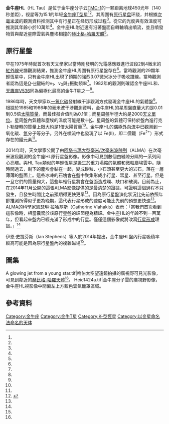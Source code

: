 {{distinguish|HL金牛座76}}
{{starbox begin 
| name = HL Tauri 
}} 
{{starbox image 
| image = [[File:HL_Tau_protoplanetary_disk.jpg|225px]] 
| caption=金牛座HL的原行星盤，圖像由[[阿塔卡瑪大型毫米/次毫米波陣列|阿塔卡瑪大型毫米/次毫米波陣列]]取得<ref name="bbc20141106"/><ref name="NRAO"/> 
}} 
{{Starbox observe 
| epoch = J2000 
| constell = [[金牛座|金牛座]] 
| ra       = {{RA|04|31|38.437}}<ref name=SIMBAD />
| dec      = {{DEC|+18|13|57.65}}<ref name=SIMBAD />
| appmag_v = 15.1
}} 
{{Starbox character 
| type = [[前主序星|前主序星]] 
| class = [[恒星光谱|K9]] 
| v-r = 0.89 
| b-v = 0.92 
| j-h = 1.45 
| j-k = 3.21 
| variable = [[金牛T星|金牛T星]]
 }} 
{{starbox astrometry 
| prop_mo_ra  = {{val|p=+|8.0|6.0}}<ref name=kwon2011 />
| prop_mo_dec = {{val|p=-|21.8|5.8}}<ref name=kwon2011 />
| dist_ly     = 450<ref name="bbc20141106"/>
| dist_pc = 140 
}} 
{{Starbox reference 
| Simbad = HL+Tauri 
}} 
{{starbox end}} 

'''金牛座HL'''（HL Tau）是位于金牛座分子云[[Taurus_Molecular_Cloud_1|TMC-1]]的一颗距离地球450光年（140秒差距），视星等为15.1的年轻[[金牛座T型星|金牛座T型星]]<ref name=SIMBAD/><ref name="Weintraub1995"/>。其周圍有[[原行星盘|原行星盘]]环绕，并根據[[太赫兹|次毫米波]]的觀測資料推测其中有行星正在经历形成过程<ref name=NRAO/>。從它的光度與有效溫度可推測其年齡小於10萬年<ref name="Boss1989"/>。金牛座HL附近還有沿著盤面自轉軸噴出噴流，並且噴發物質與鄰近星際雲氣與塵埃相撞的[[赫比格-哈羅天體|赫比格-哈羅天體]]{{nowrap|HH 150}}<ref name="esa20141106"/>。

==原行星盤==
早在1975年時就首次有天文學家以當時剛發明的{{link-en|銻化銦|Indium antimonide}}光電感應器進行波段2到4微米的[[紅外線|紅外線]]光譜觀測結果，推測金牛座HL周圍有原行星盤存在<ref name="Weintraub1995" />。當時觀測的29顆年輕恆星中，只有金牛座HL出現了預期的強烈3.07微米冰分子吸收譜線。當時觀測者認為這是[[氧|O]]–[[氫|H]]鍵結的ν<sub>1</sub>、ν<sub>3</sub>與<sub>2</sub>振動頻率<ref name="Cohen1975"/>。1982年的觀測則確認金牛座HL和{{link-es|金牛座DG|DG Tauri}}、[[天鷹座V536|天鷹座V536]]同為偏極化最高的金牛T星之一<ref name="Bastien1982"/>。

1986年時，天文學家以[[一氧化碳|一氧化碳]]發射線干涉觀測方式發現金牛座HL的氣體盤<ref name="Beckwith1986"/>。根據{{link-en|歐文斯谷電波天文台|Owens Valley Radio Observatory}}於1985和1986年的毫米波干涉觀測資料，金牛座HL的星周盤直量大約是0.01到0.5倍[[太陽質量|太陽質量]]，而最佳擬合值則為0.1倍；而星周盤半徑大約是2000[[天文單位|天文單位]]。星周盤內氣體和塵埃的溫度可能是數十[[开尔文|K]]。星周盤的氣體可保持於盤內進行克卜勒旋轉的質量上限大約是1倍太陽質量<ref name="Sargent1987"/>。金牛座HL的[[偶極外向流|偶極外向流]]中已觀測到一氧化碳、[[氫|氫]]分子等分子。另外在噴流中也發現了以 Fe(II)，即二價鐵（Fe<sup>2+</sup>）形式存在的鐵元素<ref name="Takami2011"/>。

2014年時，天文學家公開了由[[阿塔卡瑪大型毫米/次毫米波陣列|阿塔卡瑪大型毫米/次毫米波陣列]]（ALMA）在次毫米波段觀測的金牛座HL原行星盤影像。影像中可見到數個由縫隙分隔的一系列同心亮環。與HL Tau類似的年輕恆星是誕生於重力塌縮的氣體和微粒塵埃雲中。隨時間過去，剩下的塵埃會黏在一起，變成砂粒、小石頭甚至更大的岩石，落在一層薄薄的盤面上。這些冰凍的石塊會在盤中聚集形成小行星、彗星、甚至行星。但是一旦它們的質量夠大，這些年輕行星將會在盤面造成環、缺口和破洞。目前為止，在2014年11月公開的這張ALMA影像提供的是最清楚的證據，可證明這個過程不只發生，且發生時間比之前預期得更快更早<ref>{{Cite web|url=http://www.sinica.edu.tw/manage/gatenews/showsingle.php?_op=?rid:7028|title=最新ALMA超高解析度影像揭櫫『行星搖籃』的細微面貌|accessdate=2016-04-20|author=Academia Sinica|date=2014-11-07|publisher=Academia Sinica|archive-date=2016-06-04|archive-url=https://web.archive.org/web/20160604145044/http://www.sinica.edu.tw/manage/gatenews/showsingle.php?_op=%3Frid%3A7028|dead-url=no}}</ref>。因為原行星盤演化狀況比先前依照年齡推測所得似乎更為晚期，這代表行星形成的速度可能比先前的預想更快速<ref name="eso20141106"/>。ALMA的科學家凯瑟琳·拉哈基斯（Catherine Vlahakis）表示：「當我們首次看到這影像時，相當震驚於該原行星盤的細節極為精細。金牛座HL的年齡不到一百萬年，但看起來盤內已經充滿了形成中的行星。僅僅這個影像就將改寫[[行星形成|行星形成]]理論。」<ref name="eso20141106"/>

伊恩·史提芬斯（Ian Stephens）等人於2014年提出，金牛座HL盤內行星吸積率較高可能是因為原行星盤內的複雜磁場<ref name="Stephens2014"/>。

== 圖集 ==
<gallery mode=nolines widths=180px heights=180px>
A glowing jet from a young star.tif|哈伯太空望遠鏡拍攝的廣視野可見光影像，可見到鄰近的[[赫比格-哈羅天體|赫比格-哈羅天體]]{{nowrap|HH 150}}<ref name="esa20130218"/>。
Heic1424a.tif|金牛座分子雲的廣視野影像，金牛座HL視影像中間偏左上方藍色雲氣籠罩區域。
</gallery>

==參考資料==
{{Reflist|30em|refs=
<ref name="bbc20141106">{{cite news |url=http://www.bbc.co.uk/news/science-environment-29932609 |title=Planet formation captured in photo |work=BBC News |first=Johnathan |last=Webb |date=6 November 2014 |accessdate=6 November 2014}}</ref>

<ref name="NRAO">{{cite press release |url=https://public.nrao.edu/static/pr/planet-formation-alma.html |title=Birth of Planets Revealed in Astonishing Detail in ALMA's 'Best Image Ever' |publisher=National Radio Astronomy Observatory |first=Charles E. |last=Blue |date=6 November 2014 |accessdate=6 November 2014 |deadurl=yes |archiveurl=https://web.archive.org/web/20141106220622/https://public.nrao.edu/static/pr/planet-formation-alma.html |archivedate=2014-11-06}}</ref>

<ref name="SIMBAD">{{cite simbad |title=HL Tauri |accessdate=6 November 2014}}</ref>

<ref name="kwon2011">{{cite journal |title=Resolving the Circumstellar Disk of HL Tauri at Millimeter Wavelengths |journal=The Astrophysical Journal |first1=Woojin |last1=Kwon |first2=Leslie W. |last2=Looney |first3=Lee G. |last3=Mundy |volume=741 |issue=1 |at=3 |date=November 2011 |arxiv=1107.5275 |bibcode=2011ApJ...741....3K |doi=10.1088/0004-637X/741/1/3}}</ref>

<ref name="Weintraub1995">{{cite journal |title=In Search of HL Tauri |journal=The Astrophysical Journal Letters |first1=David A. |last1=Weintraub |first2=Joel H. |last2=Kastner |first3=Barbara A. |last3=Whitney |volume=452 |pages=L141-L145 |date=October 1995 |bibcode=1995ApJ...452L.141W |doi=10.1086/309720}}</ref>

<ref name="Stephens2014">{{cite journal |title=Spatially resolved magnetic field structure in the disk of a T Tauri star |journal=[[Nature_(journal)|Nature]] |first1=Ian W. |last1=Stephens |first2=Leslie W. |last2=Looney |first3=Woojin |last3=Kwon |first4=Manuel |last4=Fernández-López |first5=A. Meredith |last5=Hughes |first6=Lee G. |last6=Mundy |first7=Richard M. |last7=Crutcher |first8=Zhi-Yun |last8=Li |first9=Ramprasad |last9=Rao |display-authors=5 |volume=514 |issue=7524 |pages=597–599 |date=October 2014 |arxiv=1409.2878 |bibcode=2014Natur.514..597S |doi=10.1038/nature13850}}</ref>

<ref name="Boss1989">{{cite book |chapterurl=http://books.google.com/books?id=DN-v0fQSfPkC&lpg=PA45&pg=PA45 |chapter=Models of the Formation and Evolution of the Solar Nebula |title=Origin and Evolution of Planetary and Satellite Atmospheres |publisher=The University of Arizona Press |first1=A. P. |last1=Boss |first2=G. E. |last2=Morfill |first3=W. M. |last3=Tscharnuter |editor1-first=S. K. |editor1-last=Atreya |editor2-first=J. B. |editor2-last=Pollack |editor3-first=M. S. |editor3-last=Matthews |page=45 |date=1989 |isbn=978-0-8165-1105-1 |bibcode=1989oeps.book.....A}}</ref>

<ref name="esa20141106">{{cite web |url=http://www.spacetelescope.org/news/heic1424/ |title=Jets, bubbles, and bursts of light in Taurus |publisher=European Space Agency |date=6 November 2014 |accessdate=7 November 2014 |id=Photo release Heic1424}}</ref>

<ref name="Cohen1975">{{cite journal |title=Infrared Observations of Young Stars—VI: A 2- to 4-Micron Search for Molecular Features |url=https://archive.org/details/sim_monthly-notices-of-the-royal-astronomical-society_1975-11_173_2/page/279 |journal=[[Monthly_Notices_of_the_Royal_Astronomical_Society|Monthly Notices of the Royal Astronomical Society]] |first=Martin |last=Cohen |volume=173 |pages=279–293 |date=November 1975 |bibcode=1975MNRAS.173..279C |doi=10.1093/mnras/173.2.279}}</ref>

<ref name="Bastien1982">{{cite journal |title=A linear polarization survey of T Tauri stars |journal=[[Astronomy_and_Astrophysics|Astronomy and Astrophysics]] Supplement Series |first=Pierre |last=Bastien |volume=48 |pages=153–164 |date=April 1982 |bibcode=1982A&AS...48..153B}}</ref>

<ref name="Beckwith1986">{{cite journal |title=Small-scale structure of the circumstellar gas of HL Tauri and R Monocerotis |journal=[[The_Astrophysical_Journal|The Astrophysical Journal]] |first1=S. |last1=Beckwith |first2=A. I. |last2=Sargent |first3=N. Z. |last3=Scoville |first4=C. R. |last4=Masson |first5=B. |last5=Zuckerman |first6=T. G. |last6=Phillips |display-authors=5 |volume=309 |pages=755–761 |date=October 1986 |bibcode=1986ApJ...309..755B |doi=10.1086/164645}}</ref>

<ref name="Sargent1987">{{cite journal |title=Kinematics of the circumstellar gas of HL Tauri and R Monocerotis |journal=[[The_Astrophysical_Journal|The Astrophysical Journal]] |first1=Anneila I. |last1=Sargent |first2=Steven |last2=Beckwith |volume=323 |pages=294–305 |date=December 1987 |bibcode=1987ApJ...323..294S |doi=10.1086/165827}}</ref>

<ref name="Takami2011">{{cite journal |title=A Micro-Molecular Bipolar Outflow from HL Tauri |journal=[[The_Astrophysical_Journal|The Astrophysical Journal]] |first1=Michihiro |last1=Takami |first2=Tracy L. |last2=Beck |first3=Tae-Soo |last3=Pyo |first4=Peter |last4=McGregor |first5=Christopher |last5=Davis |volume=670 |issue=1 |pages=L33-L36 |date=November 2011 |arxiv=0710.1148 |bibcode=2007ApJ...670L..33T |doi=10.1086/524138}}</ref>

<ref name="eso20141106">{{cite news |url=http://www.eso.org/public/news/eso1436/ |title=Revolutionary ALMA Image Reveals Planetary Genesis |publisher=European Southern Observatory |first1=Catherine |last1=Vlahakis |first2=Valeria Foncea |last2=Rubens |first3=Richard |last3=Hook |date=6 November 2014 |accessdate=7 November 2014}}</ref>

<ref name="esa20130218">{{cite web |url=http://www.spacetelescope.org/images/potw1307a/|title=A glowing jet from a young star |publisher=European Space Agency |date=18 February 2013 |id=Photo release Potw1307a}}</ref>

}}

[[Category:金牛座|Category:金牛座]]
[[Category:金牛T星|Category:金牛T星]]
[[Category:K-型恆星|Category:K-型恆星]]
[[Category:以变星命名法命名的天体|Category:以变星命名法命名的天体]]
